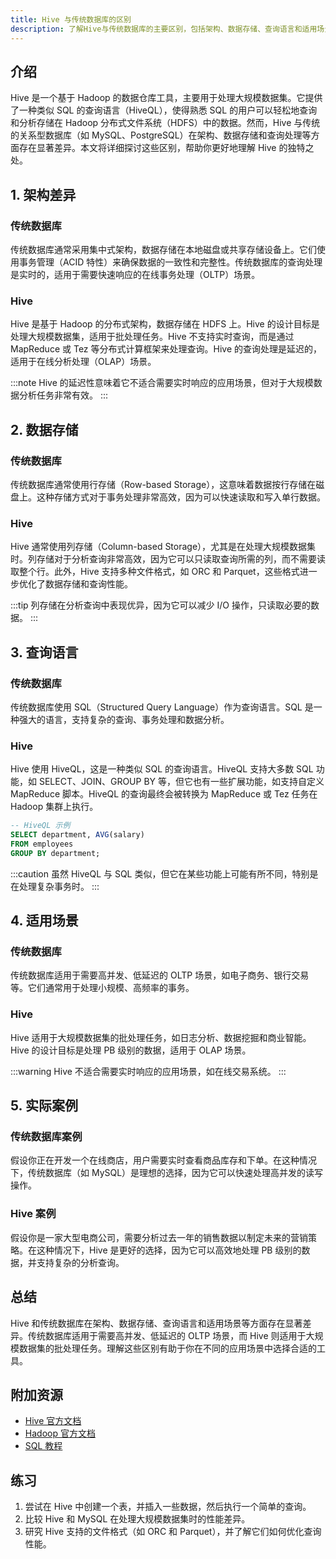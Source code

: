 ```yaml
---
title: Hive 与传统数据库的区别
description: 了解Hive与传统数据库的主要区别，包括架构、数据存储、查询语言和适用场景等方面的对比。
---
```


## 介绍

Hive 是一个基于 Hadoop 的数据仓库工具，主要用于处理大规模数据集。它提供了一种类似 SQL 的查询语言（HiveQL），使得熟悉 SQL 的用户可以轻松地查询和分析存储在 Hadoop 分布式文件系统（HDFS）中的数据。然而，Hive 与传统的关系型数据库（如 MySQL、PostgreSQL）在架构、数据存储和查询处理等方面存在显著差异。本文将详细探讨这些区别，帮助你更好地理解 Hive 的独特之处。

## 1. 架构差异

### 传统数据库
传统数据库通常采用集中式架构，数据存储在本地磁盘或共享存储设备上。它们使用事务管理（ACID 特性）来确保数据的一致性和完整性。传统数据库的查询处理是实时的，适用于需要快速响应的在线事务处理（OLTP）场景。

### Hive
Hive 是基于 Hadoop 的分布式架构，数据存储在 HDFS 上。Hive 的设计目标是处理大规模数据集，适用于批处理任务。Hive 不支持实时查询，而是通过 MapReduce 或 Tez 等分布式计算框架来处理查询。Hive 的查询处理是延迟的，适用于在线分析处理（OLAP）场景。

:::note
Hive 的延迟性意味着它不适合需要实时响应的应用场景，但对于大规模数据分析任务非常有效。
:::

## 2. 数据存储

### 传统数据库
传统数据库通常使用行存储（Row-based Storage），这意味着数据按行存储在磁盘上。这种存储方式对于事务处理非常高效，因为可以快速读取和写入单行数据。

### Hive
Hive 通常使用列存储（Column-based Storage），尤其是在处理大规模数据集时。列存储对于分析查询非常高效，因为它可以只读取查询所需的列，而不需要读取整个行。此外，Hive 支持多种文件格式，如 ORC 和 Parquet，这些格式进一步优化了数据存储和查询性能。

:::tip
列存储在分析查询中表现优异，因为它可以减少 I/O 操作，只读取必要的数据。
:::

## 3. 查询语言

### 传统数据库
传统数据库使用 SQL（Structured Query Language）作为查询语言。SQL 是一种强大的语言，支持复杂的查询、事务处理和数据分析。

### Hive
Hive 使用 HiveQL，这是一种类似 SQL 的查询语言。HiveQL 支持大多数 SQL 功能，如 SELECT、JOIN、GROUP BY 等，但它也有一些扩展功能，如支持自定义 MapReduce 脚本。HiveQL 的查询最终会被转换为 MapReduce 或 Tez 任务在 Hadoop 集群上执行。

```sql
-- HiveQL 示例
SELECT department, AVG(salary) 
FROM employees 
GROUP BY department;
```

:::caution
虽然 HiveQL 与 SQL 类似，但它在某些功能上可能有所不同，特别是在处理复杂事务时。
:::

## 4. 适用场景

### 传统数据库
传统数据库适用于需要高并发、低延迟的 OLTP 场景，如电子商务、银行交易等。它们通常用于处理小规模、高频率的事务。

### Hive
Hive 适用于大规模数据集的批处理任务，如日志分析、数据挖掘和商业智能。Hive 的设计目标是处理 PB 级别的数据，适用于 OLAP 场景。

:::warning
Hive 不适合需要实时响应的应用场景，如在线交易系统。
:::

## 5. 实际案例

### 传统数据库案例
假设你正在开发一个在线商店，用户需要实时查看商品库存和下单。在这种情况下，传统数据库（如 MySQL）是理想的选择，因为它可以快速处理高并发的读写操作。

### Hive 案例
假设你是一家大型电商公司，需要分析过去一年的销售数据以制定未来的营销策略。在这种情况下，Hive 是更好的选择，因为它可以高效地处理 PB 级别的数据，并支持复杂的分析查询。

## 总结

Hive 和传统数据库在架构、数据存储、查询语言和适用场景等方面存在显著差异。传统数据库适用于需要高并发、低延迟的 OLTP 场景，而 Hive 则适用于大规模数据集的批处理任务。理解这些区别有助于你在不同的应用场景中选择合适的工具。

## 附加资源

- [Hive 官方文档](https://cwiki.apache.org/confluence/display/Hive/Home)
- [Hadoop 官方文档](https://hadoop.apache.org/docs/current/)
- [SQL 教程](https://www.w3schools.com/sql/)

## 练习

1. 尝试在 Hive 中创建一个表，并插入一些数据，然后执行一个简单的查询。
2. 比较 Hive 和 MySQL 在处理大规模数据集时的性能差异。
3. 研究 Hive 支持的文件格式（如 ORC 和 Parquet），并了解它们如何优化查询性能。